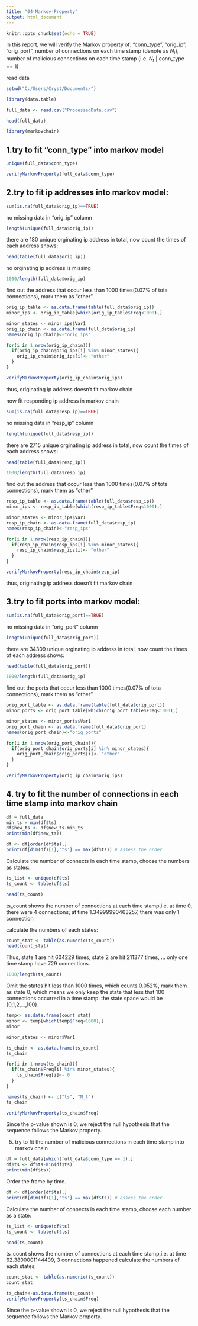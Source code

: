 ---
title: "04-Markov-Property"
output: html_document
---

```{r setup, include=FALSE}
knitr::opts_chunk$set(echo = TRUE)
```
in this report, we will verify the Markov property of: "conn_type", "orig_ip", "orig_port", number of connections on each time stamp (denote as $N_t$), number of malicious connections on each time stamp (i.e. $N_t$ | conn_type == 1)


read data
```{r}
setwd("C:/Users/Cryst/Documents/")
```

```{r}
library(data.table)
```

```{r}
full_data <- read.csv("ProcessedData.csv")
```

```{r}
head(full_data)
```

```{r}
library(markovchain)
```
## 1.try to fit "conn_type" into markov model
```{r}
unique(full_data$conn_type)
```

```{r}
verifyMarkovProperty(full_data$conn_type)
```

## 2.try to fit ip addresses into markov model:

```{r}
sum(is.na(full_data$orig_ip)==TRUE)
```
no missing data in "orig_ip" column
```{r}
length(unique(full_data$orig_ip))
```
there are 180 unique orginating ip address in total, now count the times of each address shows:
```{r}
head(table(full_data$orig_ip))
```


no orginating ip address is missing 
```{r}
1000/length(full_data$orig_ip)
```
find out the address that occur less than 1000 times(0.07% of tota connections), mark them as "other"
```{r}
orig_ip_table <- as.data.frame(table(full_data$orig_ip))
minor_ips <- orig_ip_table[which(orig_ip_table$Freq<1000),]
```

```{r}
minor_states <- minor_ips$Var1
orig_ip_chain <- as.data.frame(full_data$orig_ip)
names(orig_ip_chain)<-"orig_ips"
```

```{r}
for(i in 1:nrow(orig_ip_chain)){
  if(orig_ip_chain$orig_ips[i] %in% minor_states){
    orig_ip_chain$orig_ips[i]<- "other"
  } 
}
```

```{r}
verifyMarkovProperty(orig_ip_chain$orig_ips)
```
thus, originating ip address doesn't fit markov chain

now fit responding ip address in markov chain
```{r}
sum(is.na(full_data$resp_ip)==TRUE)
```
no missing data in "resp_ip" column
```{r}
length(unique(full_data$resp_ip))
```
there are 2715 unique orginating ip address in total, now count the times of each address shows:
```{r}
head(table(full_data$resp_ip))
```

```{r}
1000/length(full_data$resp_ip)
```
find out the address that occur less than 1000 times(0.07% of tota connections), mark them as "other"
```{r}
resp_ip_table <- as.data.frame(table(full_data$resp_ip))
minor_ips <- resp_ip_table[which(resp_ip_table$Freq<1000),]
```

```{r}
minor_states <- minor_ips$Var1
resp_ip_chain <- as.data.frame(full_data$resp_ip)
names(resp_ip_chain)<-"resp_ips"
```

```{r}
for(i in 1:nrow(resp_ip_chain)){
  if(resp_ip_chain$resp_ips[i] %in% minor_states){
    resp_ip_chain$resp_ips[i]<- "other"
  } 
}
```

```{r}
verifyMarkovProperty(resp_ip_chain$resp_ip)
```
thus, originating ip address doesn't fit markov chain

## 3.try to fit ports into markov model:

```{r}
sum(is.na(full_data$orig_port)==TRUE)
```
no missing data in "orig_port" column
```{r}
length(unique(full_data$orig_port))
```
there are 34309 unique orginating ip address in total, now count the times of each address shows:
```{r}
head(table(full_data$orig_port))
```

```{r}
1000/length(full_data$orig_ip)
```
find out the ports that occur less than 1000 times(0.07% of tota connections), mark them as "other"
```{r}
orig_port_table <- as.data.frame(table(full_data$orig_port))
minor_ports <- orig_port_table[which(orig_port_table$Freq<1000),]
```

```{r}
minor_states <- minor_ports$Var1
orig_port_chain <- as.data.frame(full_data$orig_port)
names(orig_port_chain)<-"orig_ports"
```

```{r}
for(i in 1:nrow(orig_port_chain)){
  if(orig_port_chain$orig_ports[i] %in% minor_states){
    orig_port_chain$orig_ports[i]<- "other"
  } 
}
```

```{r}
verifyMarkovProperty(orig_ip_chain$orig_ips)
```

## 4. try to fit the number of connections in each time stamp into markov chain
```{r}
df = full_data
min_ts = min(df$ts)
df$new_ts <- df$new_ts-min_ts
print(min(df$new_ts))
```

```{r}
df <- df[order(df$ts),]
print(df[dim(df)[1],'ts'] == max(df$ts)) # assess the order
```

Calculate the number of connects in each time stamp, choose the numbers as states:
```{r}
ts_list <- unique(df$ts)
ts_count <- table(df$ts)
```

```{r}
head(ts_count)
```

ts_count shows the number of connections at each time stamp,i.e. at time 0, there were 4 connections; at time 1.34999990463257, there was only 1 connection

calculate the numbers of each states:
```{r}
count_stat <- table(as.numeric(ts_count))
head(count_stat)
```
Thus, state 1 are hit 604229 times, state 2 are hit 211377 times, ... only one time stamp have 729 connections.
```{r}
1000/length(ts_count)
```
Omit the states hit less than 1000 times, which counts 0.052%, mark them as state 0, which means we only keep the state that less that 100 connections occurred in a time stamp. the state space would be {0,1,2,...,100}.

```{r}
temp<- as.data.frame(count_stat)
minor <- temp[which(temp$Freq<1000),]
minor
```
```{r}
minor_states <- minor$Var1
```

```{r}
ts_chain <- as.data.frame(ts_count)
ts_chain
```

```{r}
for(i in 1:nrow(ts_chain)){
  if(ts_chain$Freq[i] %in% minor_states){
    ts_chain$Freq[i]<- 0
  } 
}
```

```{r}
names(ts_chain) <- c("ts", "N_t")
ts_chain
```

```{r}
verifyMarkovProperty(ts_chain$Freq)
```
Since the p-value shown is 0, we reject the null hypothesis that the sequence follows the Markov property. 

5. try to fit the number of malicious connections in each time stamp into markov chain
```{r}
df = full_data[which(full_data$conn_type == 1),]
df$ts <- df$ts-min(df$ts)
print(min(df$ts))
```
Order the frame by time.
```{r}
df <- df[order(df$ts),]
print(df[dim(df)[1],'ts'] == max(df$ts)) # assess the order
```
Calculate the number of connects in each time stamp, choose each number as a state:
```{r}
ts_list <- unique(df$ts)
ts_count <- table(df$ts)
```

```{r}
head(ts_count)
```
ts_count shows the number of connections at each time stamp,i.e. at time 62.3800001144409, 3 connections happened
calculate the numbers of each states:
```{r}
count_stat <- table(as.numeric(ts_count))
count_stat
```
```{r}
ts_chain<-as.data.frame(ts_count)
verifyMarkovProperty(ts_chain$Freq)
```
Since the p-value shown is 0, we reject the null hypothesis that the sequence follows the Markov property. 


